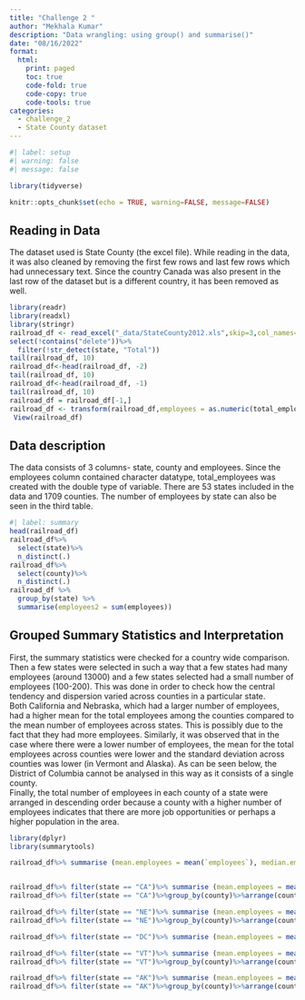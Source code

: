 ```yaml
---
title: "Challenge 2 "
author: "Mekhala Kumar"
description: "Data wrangling: using group() and summarise()"
date: "08/16/2022"
format:
  html:
    print: paged 
    toc: true
    code-fold: true
    code-copy: true
    code-tools: true
categories:
  - challenge_2
  - State County dataset
---
```


```r
#| label: setup
#| warning: false
#| message: false

library(tidyverse)

knitr::opts_chunk$set(echo = TRUE, warning=FALSE, message=FALSE)
```

## Reading in Data

The dataset used is State County (the excel file). While reading in the data, it was also cleaned by removing the first few rows and last few rows which had unnecessary text. Since the country Canada was also present in the last row of the dataset but is a different country, it has been removed as well.

```r
library(readr)
library(readxl)
library(stringr)
railroad_df <- read_excel("_data/StateCounty2012.xls",skip=3,col_names= c("state", "delete", "county", "delete", "total_employees"))%>%
select(!contains("delete"))%>%
  filter(!str_detect(state, "Total"))
tail(railroad_df, 10)
railroad_df<-head(railroad_df, -2)
tail(railroad_df, 10)
railroad_df<-head(railroad_df, -1)
tail(railroad_df, 10)
railroad_df = railroad_df[-1,] 
railroad_df <- transform(railroad_df,employees = as.numeric(total_employees))
 View(railroad_df)
```

## Data description

The data consists of 3 columns- state, county and employees. Since the employees column contained character datatype, total_employees was created with the double type of variable. There are 53 states included in the data and 1709 counties. The number of employees by state can also be seen in the third table.

```r
#| label: summary
head(railroad_df)
railroad_df%>%
  select(state)%>%
  n_distinct(.)
railroad_df%>%
  select(county)%>%
  n_distinct(.)
railroad_df %>%
  group_by(state) %>%
  summarise(employees2 = sum(employees))
```

## Grouped Summary Statistics and Interpretation

First, the summary statistics were checked for a country wide comparison. Then a few states were selected in such a way that a few states had many employees (around 13000) and a few states selected had a small number of employees (100-200). This was done in order to check how the central tendency and dispersion varied across counties in a particular state.\
Both California and Nebraska, which had a larger number of employees, had a higher mean for the total employees among the counties compared to the mean number of employees across states. This is possibly due to the fact that they had more employees. Similarly, it was observed that in the case where there were a lower number of employees, the mean for the total employees across counties were lower and the standard deviation across counties was lower (in Vermont and Alaska). As can be seen below, the District of Columbia cannot be analysed in this way as it consists of a single county.\
Finally, the total number of employees in each county of a state were arranged in descending order because a county with a higher number of employees indicates that there are more job opportunities or perhaps a higher population in the area.

```r
library(dplyr)
library(summarytools)

railroad_df%>% summarise (mean.employees = mean(`employees`), median.employees = median(`employees`), min.employees = min(`employees`), max.employees = max(`employees`), sd.employees = sd(`employees`), var.employees = var(`employees`), IQR.employees = IQR(`employees`))


railroad_df%>% filter(state == "CA")%>% summarise (mean.employees = mean(`employees`), median.employees = median(`employees`), min.employees = min(`employees`), max.employees = max(`employees`), sd.employees = sd(`employees`), var.employees = var(`employees`), IQR.employees = IQR(`employees`))
railroad_df%>% filter(state == "CA")%>%group_by(county)%>%arrange(county, desc(employees))

railroad_df%>% filter(state == "NE")%>% summarise (mean.employees = mean(`employees`), median.employees = median(`employees`), min.employees = min(`employees`), max.employees = max(`employees`), sd.employees = sd(`employees`), var.employees = var(`employees`), IQR.employees = IQR(`employees`))
railroad_df%>% filter(state == "NE")%>%group_by(county)%>%arrange(county, desc(employees))

railroad_df%>% filter(state == "DC")%>% summarise (mean.employees = mean(`employees`), median.employees = median(`employees`), min.employees = min(`employees`), max.employees = max(`employees`), sd.employees = sd(`employees`), var.employees = var(`employees`), IQR.employees = IQR(`employees`))

railroad_df%>% filter(state == "VT")%>% summarise (mean.employees = mean(`employees`), median.employees = median(`employees`), min.employees = min(`employees`), max.employees = max(`employees`), sd.employees = sd(`employees`), var.employees = var(`employees`), IQR.employees = IQR(`employees`))
railroad_df%>% filter(state == "VT")%>%group_by(county)%>%arrange(county, desc(employees))

railroad_df%>% filter(state == "AK")%>% summarise (mean.employees = mean(`employees`), median.employees = median(`employees`), min.employees = min(`employees`), max.employees = max(`employees`), sd.employees = sd(`employees`), var.employees = var(`employees`), IQR.employees = IQR(`employees`))
railroad_df%>% filter(state == "AK")%>%group_by(county)%>%arrange(county, desc(employees))
```
